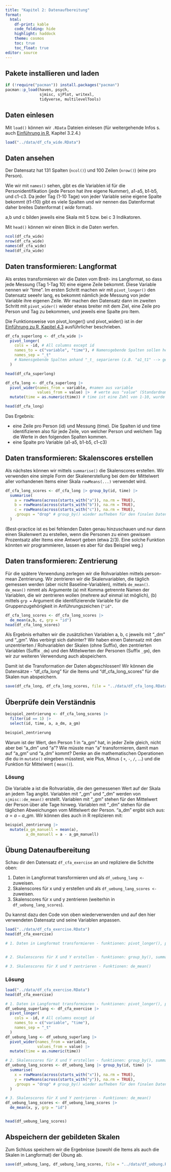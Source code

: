 ```yaml
---
title: "Kapitel 2: Datenaufbereitung"
format:
  html:
    df-print: kable
    code_folding: hide
    highlight: haddock
    theme: cosmos
    toc: true
    toc_float: true
editor: source
---
```


## Pakete installieren und laden

```r
if (!require("pacman")) install.packages("pacman")
pacman::p_load(haven, psych,
               sjmisc, sjPlot, writexl,
               tidyverse, multilevelTools)
```


## Daten einlesen

Mit `load()` können wir `.RData` Dateien einlesen (für weitergehende Infos s. auch [Einführung in R](https://methodenlehre.github.io/einfuehrung-in-R/chapters/03-data_frames.html), Kapitel 3.2.4.)

```r
load("../data/df_cfa_wide.RData")
```


## Daten ansehen

Der Datensatz hat 131 Spalten (`ncol()`) und 100 Zeilen (`nrow()`) (eine pro Person). 

Wie wir mit `names()` sehen, gibt es die Variablen id für die Personidentifikation (jede Person hat ihre eigene Nummer), a1-a5, b1-b5, und c1-c3. Da jeder Tag (1-10 Tage) von jeder Variable seine eigene Spalte bekommt (t1-t10) gibt es viele Spalten und wir nennen das Datenformat daher breites Datenformat ( *wide* format). 

a,b und c bilden jeweils eine Skala mit 5 bzw. bei c 3 Indikatoren. 

Mit `head()` können wir einen Blick in die Daten werfen.

```r
ncol(df_cfa_wide)
nrow(df_cfa_wide)
names(df_cfa_wide)
head(df_cfa_wide)
```

## Daten transformieren: Langformat

Als erstes transformieren wir die Daten vom Breit- ins Langformat, so dass jede Messung (Tag 1-Tag 10) eine eigene Zeile bekommt. Diese Variable nennen wir "time".
Im ersten Schritt machen wir mit `pivot_longer()` den Datensatz seeehr lang, es bekommt nämlich jede Messung von jeder Variable ihre eigenen Zeile.
Wir machen den Datensatz dann im zweiten Schritt mit `pivot_wider()`  wieder etwas breiter mit dem Ziel, eine Zeile pro Person und Tag zu bekommen, und jeweils eine Spalte pro Item.

Die Funktionsweise von pivot_longer() und pivot_wider() ist in der [Einführung zu R, Kapitel 4.3](https://methodenlehre.github.io/einfuehrung-in-R/chapters/04-tidyverse.html#4_3_reshaping) ausführlicher beschrieben.

```r

df_cfa_superlong <- df_cfa_wide |> 
  pivot_longer(
    cols = -id, # All columns except id
    names_to = c("variable", "time"), # Namensgebende Spalten sollen heissen: variable, time
    names_sep = "_t" 
    # Namensgebende Spalten anhand "_t_ separieren (z.B. "a1_t1" --> gespalten in "a1" und "1", "_t" ist der Separator)
  ) 

head(df_cfa_superlong)


```

```r
df_cfa_long <- df_cfa_superlong |> 
  pivot_wider(names_from = variable, #namen aus variable
              values_from = value) |>  # werte aus "value" (Standardname)
  mutate(time = as.numeric(time)) # time ist eine Zahl von 1-10, wurde aber zuvor als Character-Vector abgespeichert

head(df_cfa_long)

```
Das Ergebnis:

- eine Zeile pro Person (id) und Messung (time). Die Spalten id und time identifizieren also für jede Zeile, von welcher Person und welchem Tag die Werte in den folgenden Spalten kommen.
- eine Spalte pro Variable (a1-a5, b1-b5, c1-c3)


## Daten transformieren: Skalenscores erstellen

Als nächstes können wir mittels `summarise()` die Skalenscores erstellen. Wir verwenden eine simple Form der Skalenerstellung bei dem der Mittelwert aller vorhandenen Items einer Skala `rowMeans(...)` verwendet wird.


```r
df_cfa_long_scores <- df_cfa_long |> group_by(id, time) |> 
  summarise(
    a = rowMeans(across(starts_with("a")), na.rm = TRUE),
    b = rowMeans(across(starts_with("b")), na.rm = TRUE),
    c = rowMeans(across(starts_with("c")), na.rm = TRUE),
    .groups = "drop" # group_by() wieder aufheben für den finalen Datensatz
  )
```


(Best-practice ist es bei fehlenden Daten genau hinzuschauen und nur dann einen Skalenwert zu erstellen, wenn die Personen zu einen gewissen Prozentsatz aller Items eine Antwort geben (etwa 2/3). Eine solche Funktion könnten wir programmieren, lassen es aber für das Beispiel weg.)

## Daten transformieren: Zentrierung

Für die spätere Verwendung zerlegen wir die Rohvariablen mittels person-mean Zentrierung.
Wir zentrieren wir die Skalenvariablen, die täglich gemessen werden (aber nicht Baseline-Variablen), mittels `de_mean()`. `de_mean()` nimmt als Argumente (a) mit Komma getrennte Namen der Variablen, die wir zentrieren wollen (mehrere auf einmal ist möglich), (b) mittels `grp = ` Argument die identifizierende Variable für die Gruppenzugehörigkeit in Anführungszeichen (`"id"`.

```r
df_cfa_long_scores <- df_cfa_long_scores |> 
  de_mean(a,b, c, grp = "id")
head(df_cfa_long_scores)

```

Als Ergebnis erhalten wir die zusätzlichen Variablen a, b, c jeweils mit "_dm" und "_gm". Was verbirgt sich dahinter? 
Wir haben einen Datensatz mit den unzentrierten / Rohvariablen der Skalen (ohne Suffix), den zentrierten Variablen (Suffix `_dm`) und den Mittelwerten der Personen (Suffix `_gm`), den wir zur weiteren Verwendung auch abspeichern.

Damit ist die Transformation der Daten abgeschlossen! Wir können die Datensätze - "df_cfa_long" für die Items und "df_cfa_long_scores" für die Skalen nun abspeichern.

```r
save(df_cfa_long, df_cfa_long_scores, file = "../data/df_cfa_long.RData")
```

## Überprüfe dein Verständnis

```r
beispiel_zentrierung <- df_cfa_long_scores |> 
  filter(id == 1) |> 
  select(id, time, a, a_dm, a_gm)

beispiel_zentrierung
```

Warum ist der Wert, den Person 1 in  "a_gm" hat, in jeder Zeile gleich, nicht aber bei "a_dm" und "a"? 
Wie müsste man "a" transformieren, damit man auf "a_gm" und "a_dm" kommt? Denke an die mathematischen Operationen die du in `mutate()` eingeben müsstest, wie Plus, Minus ( `+`, `-`, `/`, ...) und die Funktion für Mittelwert ( `mean()`).

:::{.callout-tip collapse="true"}
### Lösung

Die Variable a ist die Rohvariable, die den gemessenen Wert auf der Skala an jedem Tag angibt.
Variablen mit "_gm" und "_dm" werden von `sjmisc::de_mean()` erstellt. Variablen mit "_gm" stehen für den Mittelwert der Person über alle Tage hinweg.
Variablen mit "_dm" stehen für die täglichen Abweichungen vom Mittelwert der Person.
"a_dm" ergibt sich aus: $a = a - a\_gm$. Wir können dies auch in R replizieren mit:

```r
beispiel_zentrierung |> 
  mutate(a_gm_manuell = mean(a),
         a_dm_manuell = a - a_gm_manuell)
```
:::


## Übung Datenaufbereitung

Schau dir den Datensatz `df_cfa_exercise` an und repliziere die Schritte oben:

1) Daten in Langformat transformieren und als `df_uebung_lang <-` zuweisen. 
2) Skalenscores für x und y erstellen und als `df_uebung_lang_scores <-` zuweisen.
3) Skalenscores für x und y zentrieren (weiterhin in `df_uebung_lang_scores`).

Du kannst dazu den Code von oben wiederverwenden und auf den hier verwendeten Datensatz und seine Variablen anpassen.

```r
load("../data/df_cfa_exercise.RData")
head(df_cfa_exercise)

# 1. Daten in Langformat transformieren - funktionen: pivot_longer(), pivot_wider()


# 2. Skalenscores für X und Y erstellen - funktionen: group_by(), summarise()

# 3. Skalenscores für X und Y zentrieren - Funktionen: de_mean()
```


:::{.callout-tip collapse="true"}
### Lösung

```r
load("../data/df_cfa_exercise.RData")
head(df_cfa_exercise)

# 1. Daten in Langformat transformieren - funktionen: pivot_longer(), pivot_wider()
df_uebung_superlang <- df_cfa_exercise |> 
  pivot_longer(
    cols = -id, # All columns except id
    names_to = c("variable", "time"),
    names_sep = "_t"
  ) 
df_uebung_lang <- df_uebung_superlang |> 
  pivot_wider(names_from = variable,
              values_from = value) |> 
  mutate(time = as.numeric(time)) 

# 2. Skalenscores für X und Y erstellen - funktionen: group_by(), summarise()
df_uebung_lang_scores <- df_uebung_lang |> group_by(id, time) |> 
  summarise(
    x = rowMeans(across(starts_with("x")), na.rm = TRUE),
    y = rowMeans(across(starts_with("y")), na.rm = TRUE),
    .groups = "drop" # group_by() wieder aufheben für den finalen Datensatz
  )

# 3. Skalenscores für X und Y zentrieren - Funktionen: de_mean()
df_uebung_lang_scores <- df_uebung_lang_scores |> 
  de_mean(x, y, grp = "id")


head(df_uebung_lang_scores)
```
:::

## Abspeichern der gebildeten Skalen

Zum Schluss speichern wir die Ergebnisse (sowohl die Items als auch die Skalen in Langformat) der Übung ab.

```r
save(df_uebung_lang, df_uebung_lang_scores, file = "../data/df_uebung.RData")
```

